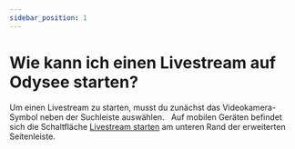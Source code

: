 ---
sidebar_position: 1
---

# Wie kann ich einen Livestream auf Odysee starten? 


<Tabs>
  <TabItem value="web" label="Web" default>
    Um einen Livestream zu starten, musst du zunächst das Videokamera-Symbol <OdyseeButtonRound url="https://odysee.com/$/livestream"><OdyseeIcon type='Livestream'/></OdyseeButtonRound> neben der Suchleiste auswählen.
    <Image
      img="/img/de/locale_livestream_link_desktop_dark.png"
      class="dark-image"
    />
    <Image
      img="/img/de/locale_livestream_link_desktop_light.png"
      class="light-image"
    />
  </TabItem>
  <TabItem value="mobile" label="Mobile">
    Auf mobilen Geräten befindet sich die Schaltfläche <a href="https://odysee.com/$/livestream"><OdyseeIcon type='Livestream'/> Livestream starten</a> am unteren Rand der erweiterten Seitenleiste.
    <Image
      img="/img/de/locale_livestream_link_mobile_dark.png"
      class="dark-image"
    />
    <Image
      img="/img/de/locale_livestream_link_mobile_light.png"
      class="light-image"
    />
  </TabItem>
</Tabs>